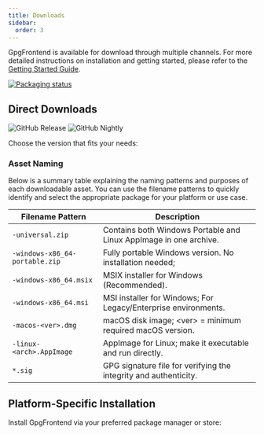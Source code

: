 ```yaml
---
title: Downloads
sidebar:
  order: 3
---
```


GpgFrontend is available for download through multiple channels. For more
detailed instructions on installation and getting started, please refer to the
[Getting Started Guide](/overview/getting-started/).

[![Packaging status](https://repology.org/badge/vertical-allrepos/gpgfrontend.svg)](https://repology.org/project/gpgfrontend/versions)


## Direct Downloads

![GitHub Release](https://img.shields.io/github/v/release/saturneric/GpgFrontend?style=for-the-badge&label=Stable)
![GitHub Nightly](https://img.shields.io/github/v/release/saturneric/GpgFrontend?include_prereleases&filter=nightly*&display_name=release&style=for-the-badge&label=Nightly)

Choose the version that fits your needs:

<CardGrid>
  <LinkCard
    title="GitHub Releases"
    href="https://github.com/saturneric/GpgFrontend/releases/latest"
    description="Fastest and most up-to-date source for stable builds. Recommended for most users."
  />
  <LinkCard
    title="GitHub Nightly Releases"
    href="https://github.com/saturneric/GpgFrontend/releases/nightly"
    description="Get the latest experimental/nightly builds. For advanced users and testers."
  />
  <LinkCard
    title="Privacy-Friendly HTTPS Mirror"
    href="https://ftp.bktus.com/GpgFrontend/"
    description="Direct, secure download. No tracking, no authentication, no rate limits."
  />
</CardGrid>

### Asset Naming

Below is a summary table explaining the naming patterns and purposes of each
downloadable asset. You can use the filename patterns to quickly identify and
select the appropriate package for your platform or use case.

| Filename Pattern               | Description                                                       |
| ------------------------------ | ----------------------------------------------------------------- |
| `-universal.zip`               | Contains both Windows Portable and Linux AppImage in one archive. |
| `-windows-x86_64-portable.zip` | Fully portable Windows version. No installation needed;           |
| `-windows-x86_64.msix`         | MSIX installer for Windows (Recommended).                         |
| `-windows-x86_64.msi`          | MSI installer for Windows; For Legacy/Enterprise environments.    |
| `-macos-<ver>.dmg`             | macOS disk image; \<ver\> = minimum required macOS version.       |
| `-linux-<arch>.AppImage`       | AppImage for Linux; make it executable and run directly.          |
| `*.sig`                        | GPG signature file for verifying the integrity and authenticity.  |

## Platform-Specific Installation

Install GpgFrontend via your preferred package manager or store:

<CardGrid>
  <LinkCard
    title="Homebrew Cask (macOS)"
    href="https://formulae.brew.sh/cask/gpgfrontend"
    description="Install or check version with Homebrew."
  />
  <LinkCard
    title="Flatpak (Linux)"
    href="https://flathub.org/apps/com.bktus.gpgfrontend"
    description="Install via Flathub on most Linux distros."
  />
  <LinkCard
    title="WinGet (Windows)"
    href="https://winstall.app/apps/Saturneric.GpgFrontend"
    description="Install via Windows Package Manager."
  />
  <LinkCard
    title="Microsoft Store (Windows)"
    href="https://apps.microsoft.com/detail/9nh716mqk2b5?referrer=appbadge&mode=direct"
    description="One-click install from the Microsoft Store."
  />
</CardGrid>
